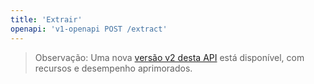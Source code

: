 ```yaml
---
title: 'Extrair'
openapi: 'v1-openapi POST /extract'
---
```


> Observação: Uma nova [versão v2 desta API](/pt-BR/api-reference/endpoint/extract) está disponível, com recursos e desempenho aprimorados.